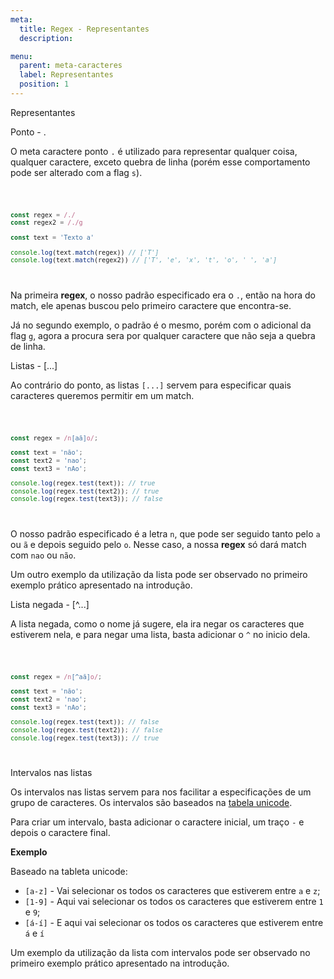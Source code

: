 ```yaml
---
meta:
  title: Regex - Representantes
  description:

menu:
  parent: meta-caracteres
  label: Representantes
  position: 1
---
```



<Heading>Representantes</Heading>

<Heading as="h2">Ponto - &#46;</Heading>

O meta caractere ponto `.` é utilizado para representar qualquer coisa, qualquer caractere, exceto quebra de linha (porém esse comportamento pode ser alterado com a <Link to="/docs/flags#s">flag <code>s</code></Link>).

<Code language="js">

```js
const regex = /./
const regex2 = /./g

const text = 'Texto a'

console.log(text.match(regex)) // ['T']
console.log(text.match(regex2)) // ['T', 'e', 'x', 't', 'o', ' ', 'a']
```

</Code>

Na primeira **regex**, o nosso padrão especificado era o `.`, então na hora do match, ele apenas buscou pelo primeiro caractere que encontra-se.

Já no segundo exemplo, o padrão é o mesmo, porém com o adicional da flag `g`, agora a procura sera por qualquer caractere que não seja a quebra de linha.

<Heading as="h2">Listas - 	&#91;&#46;&#46;&#46;&#93;</Heading>

Ao contrário do ponto, as listas `[...]` servem para especificar quais caracteres queremos permitir em um match.

<Code language="js">

```js
const regex = /n[aã]o/;

const text = 'não';
const text2 = 'nao';
const text3 = 'nAo';

console.log(regex.test(text)); // true
console.log(regex.test(text2)); // true
console.log(regex.test(text3)); // false
```

</Code>

O nosso padrão especificado é a letra `n`, que pode ser seguido tanto pelo `a` ou `ã` e depois seguido pelo `o`. Nesse caso, a nossa **regex** só dará match com `nao` ou `não`.

Um outro exemplo da utilização da lista pode ser observado no <Link to="/docs/introducao##1">primeiro exemplo prático</Link> apresentado na introdução.

<Heading as="h2">Lista negada - &#91;&#94;&#46;&#46;&#46;&#93;</Heading>

A lista negada, como o nome já sugere, ela ira negar os caracteres que estiverem nela, e para negar uma lista, basta adicionar o `^` no inicio dela.

<Code language="js">

```js
const regex = /n[^aã]o/;

const text = 'não';
const text2 = 'nao';
const text3 = 'nAo';

console.log(regex.test(text)); // false
console.log(regex.test(text2)); // false
console.log(regex.test(text3)); // true
```

</Code>


<Heading as="h2">Intervalos nas listas</Heading>

Os intervalos nas listas servem para nos facilitar a especificações de um grupo de caracteres. Os intervalos são baseados na <a href="https://unicode-table.com/pt/" target="_blank">tabela unicode</a>.

Para criar um intervalo, basta adicionar o caractere inicial, um traço `-` e depois o caractere final.

**Exemplo**

Baseado na tableta unicode:

- `[a-z]` - Vai selecionar os todos os caracteres que estiverem entre `a` e `z`;
- `[1-9]` - Aqui vai selecionar os todos os caracteres que estiverem entre `1` e `9`;
- `[á-í]` - E aqui vai  selecionar os todos os caracteres que estiverem entre `á` e `í`

Um exemplo da utilização da lista com intervalos pode ser observado no <Link to="/docs/introducao##1">primeiro exemplo prático</Link> apresentado na introdução.
